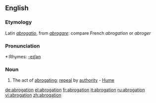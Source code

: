 ==English==
===Etymology===
Latin ''[[abrogatio]]'', from ''[[abrogare]]'': compare French ''abrogation'' or ''abroger''

===Pronunciation===
*:Rhymes: [[Rhymes:English:-eɪʃǝn|-eɪʃǝn]]

===Noun===
#The act of [[abrogating]]; [[repeal]] by [[authority]] - [[Hume]]

[[de:abrogation]]
[[el:abrogation]]
[[fr:abrogation]]
[[it:abrogation]]
[[ru:abrogation]]
[[vi:abrogation]]
[[zh:abrogation]]